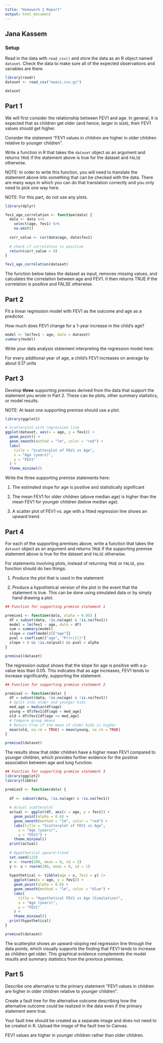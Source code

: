 ```yaml
---
title: "Homework 2 Report"
output: html_document
---
```



## Jana Kassem


### Setup

Read in the data with `read_csv()` and store the data as an R object named `dataset`. Check the data to make sure all of the expected observations and variables are there.


```r
library(readr)
dataset <- read_csv("maacs.csv.gz")

dataset
```

## Part 1

We will first consider the relationship between FEV1 and age. In general, it is expected that as children get older (and hence, larger in size), their FEV1 values should get higher. 

Consider the statement "FEV1 values in children are higher in older children relative to younger children". 

Write a function in R that takes the `dataset` object as an argument and returns `TRUE` if the statement above is true for the dataset and `FALSE` otherwise. 

NOTE: In order to write this function, you will need to translate the statement above into something that can be checked with the data. There are many ways in which you can do that translation correctly and you only need to pick one way here. 

NOTE: For this part, do not use any plots.

```r
library(dplyr)

fev1_age_correlation <- function(data) {
  data <- data %>% 
    select(age, fev1) %>% 
    na.omit()
  
  corr_value <- cor(data$age, data$fev1)
  
  # check if correlation is positive
  return(corr_value > 0)
}

fev1_age_correlation(dataset)

```


The function below takes the dataset as input, removes missing values, and calculates 
the correlation between age and FEV1. It then returns TRUE if the correlation is 
positive and FALSE otherwise.

## Part 2

Fit a linear regression model with FEV1 as the outcome and age as a predictor.

How much does FEV1 change for a 1-year increase in the child's age? 

```r
model <- lm(fev1 ~ age, data = dataset)
summary(model)

```


Write your data analysis statement interpreting the regression model here:

For every additional year of age, a child’s FEV1 increases on average by about 0.17 units


## Part 3

Develop **three** supporting premises derived from the data that support the statement you wrote in Part 2. These can be plots, other summary statistics, or model results.

NOTE: At least one supporting premise should use a plot.

```r
library(ggplot2)

# Scatterplot with regression line
ggplot(dataset, aes(x = age, y = fev1)) +
  geom_point() +
  geom_smooth(method = "lm", color = "red") +
  labs(
    title = "Scatterplot of FEV1 vs Age",
    x = "Age (years)",
    y = "FEV1"
  ) +
  theme_minimal()

```

Write the three supporting premise statements here:

1. The estimated slope for age is positive and statistically significant

2. The mean FEV1 for older children (above median age) is higher than the mean FEV1 for younger children (below median age).

3. A scatter plot of FEV1 vs. age with a fitted regression line shows an upward trend.


## Part 4

For each of the supporting premises above, write a function that takes the `dataset` object as an argument and returns `TRUE` if the supporting premise statement above is true for the dataset and `FALSE` otherwise. 

For statements involving plots, instead of returning `TRUE` or `FALSE`, you function should do two things:

1. Produce the plot that is used in the statement

2. Produce a hypothetical version of the plot in the event that the statement is true. This can be done using simulated data or by simply hand drawing a plot.


```r
## Function for supporting premise statement 1

premise1 <- function(data, alpha = 0.05) {
  df = subset(data, !is.na(age) & !is.na(fev1))
  model = lm(fev1 ~ age, data = df)
  sum = summary(model)
  slope = coef(model)[["age"]]
  pval = coef(sum)["age", "Pr(>|t|)"]
  slope > 0 && !is.na(pval) && pval < alpha
}

premise1(dataset)


```

The regression output shows that the slope for age is positive with a p-value 
less than 0.05. This indicates that as age increases, FEV1 tends to 
increase significantly, supporting the statement.

```r
## Function for supporting premise statement 2

premise2 <- function(data) {
  df = subset(data, !is.na(age) & !is.na(fev1))
  # Split into older and younger kids
  med_age = median(df$age)
  young = df$fev1[df$age < med_age]
  old = df$fev1[df$age >= med_age]
  # Compare group means
  # Return true if the mean of older kids is higher
  mean(old, na.rm = TRUE) > mean(young, na.rm = TRUE)
}

premise2(dataset)

```

The results show that older children have a higher mean FEV1 compared to 
younger children, which provides further evidence for the positive association 
between age and lung function.

```r
## Function for supporting premise statement 3
library(ggplot2)
library(tibble)

premise3 <- function(data) {
  
  df <- subset(data, !is.na(age) & !is.na(fev1))
  
  # Actual scatterplot
  actual <- ggplot(df, aes(x = age, y = fev1)) +
    geom_point(alpha = 0.6) +
    geom_smooth(method = "lm", color = "red") +
    labs(title = "Scatterplot of FEV1 vs Age",
      x = "Age (years)",
      y = "FEV1") +
    theme_minimal()
  print(actual)
  
  # Hypothetical upward-trend
  set.seed(123) 
  x <- rnorm(200, mean = 8, sd = 2)
  y <- x + rnorm(200, mean = 0, sd = 1)
  
  hypothetical <- tibble(age = x, fev1 = y) |>
    ggplot(aes(x = age, y = fev1)) +
    geom_point(alpha = 0.6) +
    geom_smooth(method = "lm", color = "blue") +
    labs(
      title = "Hypothetical FEV1 vs Age (Simulation)",
      x = "Age (years)",
      y = "FEV1"
    ) +
    theme_minimal()
  print(hypothetical)
}

premise3(dataset)


```


The scatterplot shows an upward-sloping red regression line through the data 
points, which visually supports the finding that FEV1 tends to increase as 
children get older. This graphical evidence complements the model results and 
summary statistics from the previous premises.

## Part 5

Describe one alternative to the primary statement "FEV1 values in children are higher in older children relative to younger children". 

Create a fault tree for the alternative outcome describing how the alternative outcome could be realized in the data even if the primary statement were true.

Your fault tree should be created as a separate image and does not need to be created in R. Upload the image of the fault tree to Canvas.


FEV1 values are higher in younger children rather than older children.

